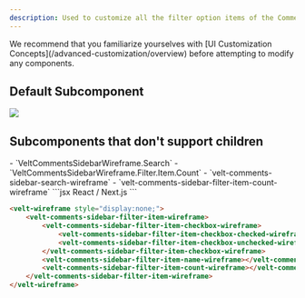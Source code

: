 ```yaml
---
description: Used to customize all the filter option items of the Comments Sidebar Filter at once
---
```


<Note>
We recommend that you familiarize yourselves with [UI Customization Concepts](/advanced-customization/overview) before attempting to modify any components.
</Note>



## Default Subcomponent
![](/images/customization/filter-item.png)

## Subcomponents that don't support children
<Tabs>

<Tab title="React / Next.js">
- `VeltCommentsSidebarWireframe.Search`
- `VeltCommentsSidebarWireframe.Filter.Item.Count`
</Tab>


<Tab title="Other Frameworks">
- `velt-comments-sidebar-search-wireframe`
- `velt-comments-sidebar-filter-item-count-wireframe`

</Tab>
</Tabs>
<RequestExample>
```jsx React / Next.js
<VeltWireframe>
    <VeltCommentsSidebarWireframe.Filter.Item>
        <VeltCommentsSidebarWireframe.Filter.Item.Checkbox>
            <VeltCommentsSidebarWireframe.Filter.Item.Checkbox.Checked />
            <VeltCommentsSidebarWireframe.Filter.Item.Checkbox.Unchecked />
        </VeltCommentsSidebarWireframe.Filter.Item.Checkbox>
        <VeltCommentsSidebarWireframe.Filter.Item.Name />
        <VeltCommentsSidebarWireframe.Filter.Item.Count />
   </VeltCommentsSidebarWireframe.Filter.Item>
</VeltWireframe>
```


```HTML HTML
<velt-wireframe style="display:none;">
    <velt-comments-sidebar-filter-item-wireframe>
        <velt-comments-sidebar-filter-item-checkbox-wireframe>
            <velt-comments-sidebar-filter-item-checkbox-checked-wireframe></velt-comments-sidebar-filter-item-checkbox-checked-wireframe>
            <velt-comments-sidebar-filter-item-checkbox-unchecked-wireframe></velt-comments-sidebar-filter-item-checkbox-unchecked-wireframe>
        </velt-comments-sidebar-filter-item-checkbox-wireframe>
        <velt-comments-sidebar-filter-item-name-wireframe></velt-comments-sidebar-filter-item-name-wireframe>
        <velt-comments-sidebar-filter-item-count-wireframe></velt-comments-sidebar-filter-item-count-wireframe>
    </velt-comments-sidebar-filter-item-wireframe>
</velt-wireframe>
```
</RequestExample>
